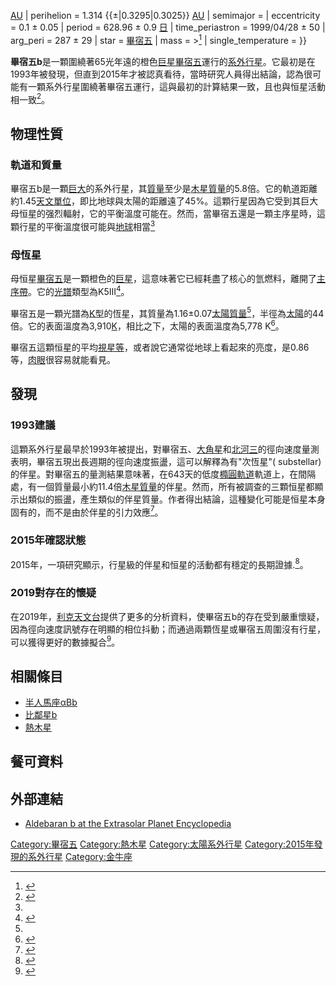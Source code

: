 {{short description|太陽系外的行星}}

{{Infobox planet
| name                     = 畢宿五b
| image                    =
| caption                  = 一張模擬的的宿五b繞行其母星畢宿五的圖片。
<!-- DISCOVERY           -->
| discovered               = 1993年發現疑似行星<br />2015年5月15日確認
| discovery_method         = [[系外行星偵測法#徑向速度|徑向速度]]
<!-- DESIGNATIONS        -->
<!-- ORBITAL             --> 
| apsis                    = astron
| aphelion                 = 1.606 {{±|0.2105|0.2375}} [[天文單位|AU]]
| perihelion               = 1.314 {{±|0.3295|0.3025}} [[天文單位|AU]]
| semimajor                = {{convert|1.46|±|0.27|AU|km|abbr=on}}
| eccentricity             = 0.1 ± 0.05
| period                   = 628.96 ± 0.9 [[日|日]]
| time_periastron          = 1999/04/28 ± 50
| arg_peri                 = 287 ± 29
| star                     = [[畢宿五|畢宿五]]
<!-- PHYS CHARS          --> 
| mass                     = >{{val|5.8|0.7}}<ref name="Farr2018">{{cite journal
 | last1=Farr | first1=W.
 | title=Aldebaran b's temperate past uncovered in planet search data
 | journal=The Astrophysical Journal
 | year=2018
 | volume=865
 | issue=2
 | pages=L20
 | doi=10.3847/2041-8213/aadfde
 | bibcode=2018ApJ...865L..20F
|arxiv = 1802.09812 | s2cid=56049041
 }}</ref> {{Jupiter mass|link=y}}
| single_temperature       = {{convert|1500|K|C F}}
<!-- ATMOSPHERE          --> 
<!-- NOTES               --> 
}}

'''畢宿五b'''是一顆圍繞著65光年遠的橙色[[恆星|巨星]][[畢宿五|畢宿五]]運行的[[太陽系外行星|系外行星]]。它最初是在1993年被發現，但直到2015年才被認真看待，當時研究人員得出結論，認為很可能有一顆系外行星圍繞著畢宿五運行，這與最初的計算結果一致，且也與恒星活動相一致<ref name="2015 discovery">{{Cite journal | arxiv=1505.03454 | title=Long-lived, long-period radial velocity variations in Aldebaran: A planetary companion and stellar activity | date=May 15, 2015 | author=Hatzes, A.P. | journal=Astronomy & Astrophysics | volume=580 | display-authors=etal | pages=18|bibcode = 2015yCat..35800031H |doi = 10.1051/0004-6361/201425519 | s2cid=53324086 }}<!--| accessdate=September 15, 2015 --></ref>。

== 物理性質 ==

=== 軌道和質量 ===
畢宿五b是一顆[[巨行星|巨大]]的系外行星，其[[質量|質量]]至少是[[木星質量|木星質量]]的5.8倍。它的軌道距離約1.45[[天文單位|天文單位]]，即比地球與太陽的距離遠了45%。這顆行星因為它受到其巨大母恒星的强烈輻射，它的平衡溫度可能在{{convert|1500|K|C F}}。然而，當畢宿五還是一顆主序星時，這顆行星的平衡溫度很可能與[[地球|地球]]相當<ref name="Farr2018"/>

=== 母恆星 ===
母恒星[[畢宿五|畢宿五]]是一顆橙色的[[巨星|巨星]]，這意味著它已經耗盡了核心的氫燃料，離開了[[主序星|主序帶]]。它的[[恆星光譜|光譜]]類型為K5III<ref name=spectroscopy>{{cite journal|bibcode=2006AJ....132..161G|title=Contributions to the Nearby Stars (NStars) Project: Spectroscopy of Stars Earlier than M0 within 40 pc-The Southern Sample|url=https://archive.org/details/sim_astronomical-journal_2006-07_132_1/page/161|journal=The Astronomical Journal|volume=132|pages=161–170|last1=Gray|first1=R. O.|last2=Corbally|first2=C. J.|last3=Garrison|first3=R. F.|last4=McFadden|first4=M. T.|last5=Bubar|first5=E. J.|last6=McGahee|first6=C. E.|last7=O'Donoghue|first7=A. A.|last8=Knox|first8=E. R.|year=2006|issue=1|doi=10.1086/504637|arxiv = astro-ph/0603770 |s2cid=119476992}}</ref>。

畢宿五是一顆光譜為[[恆星光譜#K型|K型]]的恆星，其質量為1.16±0.07[[太陽質量|太陽質量]]<ref name="Farr2018"/>，半徑為[[太陽|太陽]]的44倍。它的表面溫度為3,910[[克耳文|K]]，相比之下，太陽的表面溫度為5,778 K<ref>{{cite news |url=http://www.universetoday.com/18092/temperature-of-the-sun/ |title=Temperature of the Sun |author=Fraser Cain |date=15 September 2008 |work=[[Universe_Today|Universe Today]] |access-date=19 February 2011 |archive-date=2010-08-29 |archive-url=https://web.archive.org/web/20100829025937/http://www.universetoday.com/18092/temperature-of-the-sun/ |dead-url=no }}</ref>。 

畢宿五這顆恒星的平均[[視星等|視星等]]，或者說它通常從地球上看起來的亮度，是0.86等，[[肉眼|肉眼]]很容易就能看見。

== 發現 ==

=== 1993建議 ===
這顆系外行星最早於1993年被提出，對畢宿五、[[大角星|大角星]]和[[北河三|北河三]]的徑向速度量測表明，畢宿五現出長週期的徑向速度振盪，這可以解釋為有"次恆星"( substellar)的伴星。對畢宿五的量測結果意味著，在643天的低度[[軌道離心率|橢圓軌道]]軌道上，在{{convert|2.0|AU|Gm| abbr=on}}間隔處，有一個質量最小約11.4倍[[木星質量|木星質量]]的伴星。然而，所有被調查的三顆恒星都顯示出類似的振盪，產生類似的伴星質量。作者得出結論，這種變化可能是恒星本身固有的，而不是由於伴星的引力效應<ref name=Kgiants>{{cite journal|bibcode=1993ApJ...413..339H
 | doi = 10.1086/173002|title=Long-period radial velocity variations in three K giants|last1=Hatzes |first1=A.|last2=Cochran |first2=W.|journal=[[The_Astrophysical_Journal|The Astrophysical Journal]]|volume=413|issue=1|pages=339–348|date=1993}}</ref>。

=== 2015年確認狀態 ===
2015年，一項研究顯示，行星級的伴星和恒星的活動都有穩定的長期證據.<ref name="Long-lived 1505">{{Cite journal|bibcode=2015A&A...580A..31H|last1=Hatzes|first1=A. P.|last2=Cochran|first2=W. D.|title=Long-lived, long-period radial velocity variations in Aldebaran: A planetary companion and stellar activity|journal=Astronomy & Astrophysics|year=2015|volume=580|pages=A31|arxiv=1505.03454|display-authors=etal|doi = 10.1051/0004-6361/201425519 |s2cid=53324086}}</ref>。

=== 2019對存在的懷疑 ===
在2019年，[[利克天文台|利克天文台]]提供了更多的分析資料，使畢宿五b的存在受到嚴重懷疑，因為徑向速度訊號存在明顯的相位抖動；而通過兩顆恆星或畢宿五周圍沒有行星，可以獲得更好的數據擬合<ref>{{cite journal |last=Reichert |first=Katja  |arxiv=1903.09157 |title=Precise radial velocities of giant stars XII. Evidence against the proposed planet Aldebaran b |journal=Astronomy & Astrophysics |date=25 March 2019|volume=A22 |page=625 |doi=10.1051/0004-6361/201834028 |s2cid=85459692 }}</ref>。

== 相關條目 ==
* [[半人馬座αBb|半人馬座αBb]]
* [[比鄰星b|比鄰星b]]
* [[熱木星|熱木星]]

== 餐可資料 ==
{{reflist}}

<!--
== 註解 ==
{{reflist|group=note}}
-->
== 外部連結 ==
* [https://web.archive.org/web/20140913180639/http://voparis-exoplanet-new.obspm.fr/catalog/aldebaran_b/ Aldebaran b at the Extrasolar Planet Encyclopedia]

{{Exoplanet}}
{{位于65-70光年范围内的恒星系统}}
{{Sky|04|35|55.2||16|30|33|65}}

[[Category:畢宿五|Category:畢宿五]]
[[Category:熱木星|Category:熱木星]]
[[Category:太陽系外行星|Category:太陽系外行星]] 
[[Category:2015年發現的系外行星|Category:2015年發現的系外行星]]
[[Category:金牛座|Category:金牛座]]
